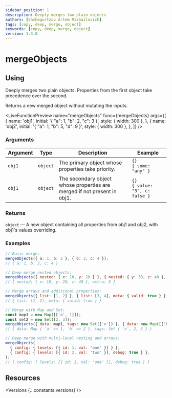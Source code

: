 ```yaml
---
sidebar_position: 1
description: Deeply merges two plain objects
authors: [Shchegortzov Artem Mikhailovich]
tags: [copy, deep, merge, object]
keywords: [copy, deep, merge, object]
version: 1.3.0
---
```




# mergeObjects

## Using

Deeply merges two plain objects. Properties from the first object take precedence over the second.

Returns a new merged object without mutating the inputs.

<LiveFunctionPreview
  name="mergeObjects"
  func={mergeObjects}
  args={[
    {
      name: 'obj1',
      initial: '{ "a": 1, "b": 2, "c": 3 }',
      style: { width: 300 },
    },
    {
      name: 'obj2',
      initial: '{ "a": 1, "b": 5, "d": 9 }',
      style: { width: 300 },
    },
  ]}
/>

### Arguments

| Argument | Type     | Description                                                              | Example                                |
| -------- | -------- | ------------------------------------------------------------------------ | -------------------------------------- |
| `obj1`   | `object` | The primary object whose properties take priority.                       | `{}` <br /> `{ some: "any" }`          |
| `obj1`   | `object` | The secondary object whose properties are merged if not present in obj1. | `{}` <br /> `{ value: "3", c: false }` |

### Returns

`object` — A new object containing all properties from obj1 and obj2, with obj1's values overriding.

### Examples

```js
// Basic merge:
mergeObjects({ a: 1, b: 2 }, { b: 3, c: 4 });
// { a: 1, b: 2, c: 4 }

// Deep merge nested objects:
mergeObjects({ nested: { x: 10, y: 20 } }, { nested: { y: 30, z: 40 }, extra: 5 });
// { nested: { x: 10, y: 20, z: 40 }, extra: 5 }

// Merge arrays and additional properties:
mergeObjects({ list: [1, 2] }, { list: [3, 4], meta: { valid: true } });
// { list: [1, 2], meta: { valid: true } }

// Merge with Map and Set:
const map1 = new Map([['a', 1]]);
const set2 = new Set([2, 3]);
mergeObjects({ data: map1, tags: new Set(['x']) }, { data: new Map([['b', 2]]), tags: set2 });
// { data: Map { 'a' => 1, 'b' => 2 }, tags: Set { 'x', 2, 3 } }

// Deep merge with multi-level nesting and arrays:
mergeObjects(
  { config: { levels: [{ id: 1, val: 'one' }] } },
  { config: { levels: [{ id: 2, val: 'two' }], debug: true } },
);
// { config: { levels: [{ id: 1, val: 'one' }], debug: true } }
```

## Resources

<Versions {...constants.versions} />

<div style={{ display: 'flex', gap: 20 }}>
  <GitHubResourceButton linkPath={constants.resourceLinkPath} />
</div>
